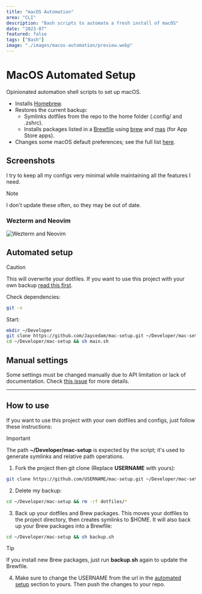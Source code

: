 ```yaml
---
title: "macOS Automation"
area: "CLI"
description: "Bash scripts to automate a fresh install of macOS"
date: "2023-07"
featured: false
tags: ["Bash"]
image: "./images/macos-automation/preview.webp"
---
```


# MacOS Automated Setup
Opinionated automation shell scripts to set up macOS.

- Installs [Homebrew](https://brew.sh).
- Restores the current backup:
  - Symlinks dotfiles from the repo to the home folder (.config/ and .zshrc).
  - Installs packages listed in a [Brewfile](Brewfile) using [brew](https://brew.sh) and [mas](https://github.com/mas-cli/mas) (for App Store apps).
- Changes some macOS default preferences; see the full list [here](modules/preferences.sh).

## Screenshots

I try to keep all my configs very minimal while maintaining all the features I need.

> [!NOTE]  
> I don't update these often, so they may be out of date.

### Wezterm and Neovim
![Wezterm and Neovim](images/terminal.webp)

## Automated setup
> [!CAUTION]
> This will overwrite your dotfiles. If you want to use this project with your own backup [read this first](#how-to-use).

Check dependencies:
```sh
git -v
```

Start:
```sh
mkdir ~/Developer
git clone https://github.com/Jaycedam/mac-setup.git ~/Developer/mac-setup
cd ~/Developer/mac-setup && sh main.sh
```

## Manual settings
Some settings must be changed manually due to API limitation or lack of documentation. Check [this issue](https://github.com/Jaycedam/mac-setup/issues/13) for more details.

---

## How to use
If you want to use this project with your own dotfiles and configs, just follow these instructions:

> [!IMPORTANT]
> The path **~/Developer/mac-setup** is expected by the script; it's used to generate symlinks and relative path operations.

1. Fork the project then git clone (Replace **USERNAME** with yours):
```sh
git clone https://github.com/USERNAME/mac-setup.git ~/Developer/mac-setup
```

2. Delete my backup:
```sh
cd ~/Developer/mac-setup && rm -rf dotfiles/*
```

3. Back up your dotfiles and Brew packages. This moves your dotfiles to the project directory, then creates symlinks to $HOME. It will also back up your Brew packages into a Brewfile:
```sh
cd ~/Developer/mac-setup && sh backup.sh
```

> [!TIP]
> If you install new Brew packages, just run **backup.sh** again to update the Brewfile.
  
4. Make sure to change the USERNAME from the url in the [automated setup](#automated-setup) section to yours. Then push the changes to your repo.

